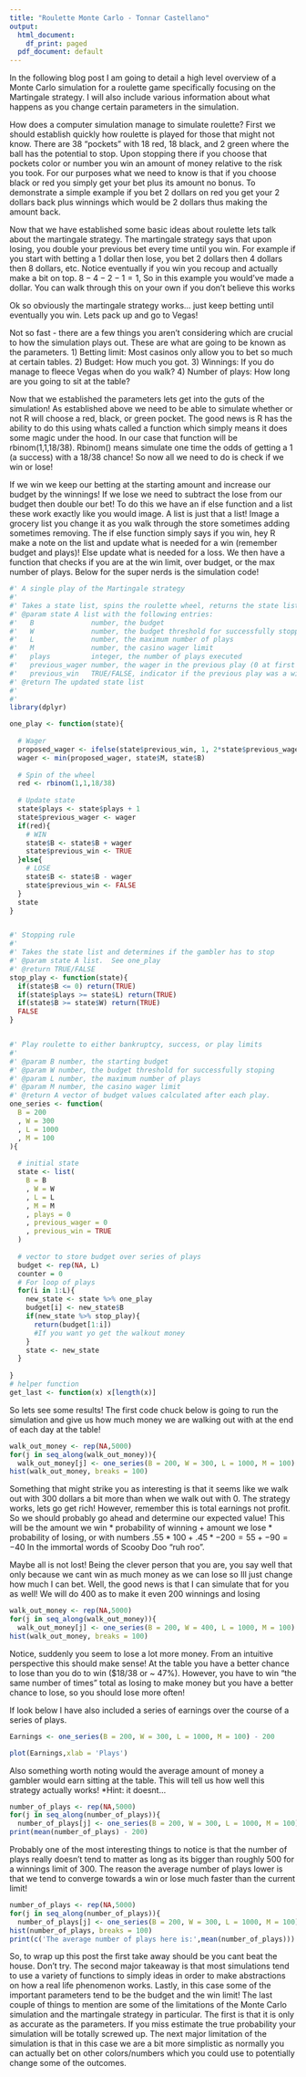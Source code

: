 ```yaml
---
title: "Roulette Monte Carlo - Tonnar Castellano"
output:
  html_document:
    df_print: paged
  pdf_document: default
---
```


 

 
 In the following blog post I am going to detail a high level overview of a Monte Carlo simulation for a roulette game specifically focusing on the Martingale strategy. I will also include various information about what happens as you change certain parameters in the simulation.

  How does a computer simulation manage to simulate roulette? First we should establish quickly how roulette is played for those that might not know. There are 38 "pockets" with 18 red, 18 black, and 2 green where the ball has the potential to stop. Upon stopping there if you choose that pockets color or number you win an amount of money relative to the risk you took. For our purposes what we need to know is that if you choose black or red you simply get your bet plus its amount no bonus. To demonstrate a simple example if you bet 2 dollars on red you get your 2 dollars back plus winnings which would be 2 dollars thus making the amount back.

  Now that we have established some basic ideas about roulette lets talk about the martingale strategy.
The martingale strategy says that upon losing, you double your previous bet every time until you win. For example if you start with betting a 1 dollar then lose, you bet 2 dollars then 4 dollars then 8 dollars, etc. Notice eventually if you win you recoup and actually make a bit on top.
$8 - 4 - 2 -1 = 1$, So in this example you would've made a dollar. You can walk through this on your own if you don't believe this works

Ok so obviously the martingale strategy works... just keep betting until eventually you win. Lets pack up and go to Vegas! 

Not so fast - there are a few things you aren't considering which are crucial to how the simulation plays out. These are what are going to be known as the parameters. 
1) Betting limit: Most casinos only allow you to bet so much at certain tables.
2) Budget: How much you got.
3) Winnings: If you do manage to fleece Vegas when do you walk? 
4) Number of plays: How long are you going to sit at the table? 

  Now that we established the parameters lets get into the guts of the simulation! As established above we need to be able to simulate whether or not R will choose a red, black, or green pocket. The good news is R has the ability to do this using whats called a function which simply means it does some magic under the hood. In our case that function will be rbinom(1,1,18/38). Rbinom() means simulate one time the odds of getting a 1 (a success) with a 18/38 chance! So now all we need to do is check if we win or lose!

  If we win we keep our betting at the starting amount and increase our budget by the winnings! If we lose we need to subtract the lose from our budget then double our bet! To do this we have an if else function and a list these work exactly like you would image. A list is just that a list! Image a grocery list you change it as you walk through the store sometimes adding sometimes removing. The if else function simply says if you win, hey R make a note on the list and update what is needed for a win (remember budget and plays)! Else update what is needed for a loss. We then have a function that checks if you are at the win limit, over budget, or the max number of plays. Below for the super nerds is the simulation code!
```r
#' A single play of the Martingale strategy
#'
#' Takes a state list, spins the roulette wheel, returns the state list with updated values (for example, budget, plays, etc)
#' @param state A list with the following entries: 
#'   B              number, the budget
#'   W              number, the budget threshold for successfully stopping
#'   L              number, the maximum number of plays 
#'   M              number, the casino wager limit
#'   plays          integer, the number of plays executed
#'   previous_wager number, the wager in the previous play (0 at first play)
#'   previous_win   TRUE/FALSE, indicator if the previous play was a win (TRUE at first play)
#' @return The updated state list
#' 
#' 
library(dplyr)

one_play <- function(state){
  
  # Wager
  proposed_wager <- ifelse(state$previous_win, 1, 2*state$previous_wager)
  wager <- min(proposed_wager, state$M, state$B)
  
  # Spin of the wheel
  red <- rbinom(1,1,18/38)
  
  # Update state
  state$plays <- state$plays + 1
  state$previous_wager <- wager
  if(red){
    # WIN
    state$B <- state$B + wager
    state$previous_win <- TRUE
  }else{
    # LOSE
    state$B <- state$B - wager
    state$previous_win <- FALSE
  }
  state
}


#' Stopping rule
#'
#' Takes the state list and determines if the gambler has to stop
#' @param state A list.  See one_play
#' @return TRUE/FALSE
stop_play <- function(state){
  if(state$B <= 0) return(TRUE)
  if(state$plays >= state$L) return(TRUE)
  if(state$B >= state$W) return(TRUE)
  FALSE
}


#' Play roulette to either bankruptcy, success, or play limits
#'
#' @param B number, the starting budget
#' @param W number, the budget threshold for successfully stoping
#' @param L number, the maximum number of plays 
#' @param M number, the casino wager limit
#' @return A vector of budget values calculated after each play.
one_series <- function(
  B = 200
  , W = 300
  , L = 1000
  , M = 100
){
  
  # initial state
  state <- list(
    B = B
    , W = W
    , L = L
    , M = M
    , plays = 0
    , previous_wager = 0
    , previous_win = TRUE
  )
  
  # vector to store budget over series of plays
  budget <- rep(NA, L)
  counter = 0
  # For loop of plays
  for(i in 1:L){
    new_state <- state %>% one_play
    budget[i] <- new_state$B
    if(new_state %>% stop_play){
      return(budget[1:i]) 
      #If you want yo get the walkout money
    }
    state <- new_state
  }
    
}
# helper function
get_last <- function(x) x[length(x)] 
```

So lets see some results!
The first code chuck below is going to run the simulation and give us how much money we are walking out with at the end of each day at the table!
```r
walk_out_money <- rep(NA,5000)
for(j in seq_along(walk_out_money)){
  walk_out_money[j] <- one_series(B = 200, W = 300, L = 1000, M = 100) %>% get_last}
hist(walk_out_money, breaks = 100)
```
  
  Something that might strike you as interesting is that it seems like we walk out with 300 dollars a bit more than when we walk out with 0. The strategy works, lets go get rich! However, remember this is total earnings not profit. So we should probably go ahead and determine our expected value! This will be the amount we win * probability of winning + amount we lose * probability of losing, or with numbers $.55 * 100 + .45 * -200 = 55 + -90 = -40$ In the immortal words of Scooby Doo "ruh roo". 
  
  Maybe all is not lost! Being the clever person that you are, you say well that only because we cant win as much money as we can lose so Ill just change how much I can bet. Well, the good news is that I can simulate that for you as well! We will do 400 as to make it even 200 winnings and losing
```r
walk_out_money <- rep(NA,5000)
for(j in seq_along(walk_out_money)){
  walk_out_money[j] <- one_series(B = 200, W = 400, L = 1000, M = 100) %>% get_last}
hist(walk_out_money, breaks = 100)
```
Notice, suddenly you seem to lose a lot more money. From an intuitive perspective this should make sense! At the table you have a better chance to lose than you do to win ($18/38 or ~ 47%). However, you have to win "the same number of times" total as losing to make money but you have a better chance to lose, so you should lose more often! 

If look below I have also included a series of earnings over the course of a series of plays.
```r
Earnings <- one_series(B = 200, W = 300, L = 1000, M = 100) - 200

plot(Earnings,xlab = 'Plays')
```
Also something worth noting would the average amount of money a gambler would earn sitting at the table. This will tell us how well this strategy actually works! *Hint: it doesnt...
```r
number_of_plays <- rep(NA,5000)
for(j in seq_along(number_of_plays)){
  number_of_plays[j] <- one_series(B = 200, W = 300, L = 1000, M = 100) %>% get_last}
print(mean(number_of_plays) - 200)
```



Probably one of the most interesting things to notice is that the number of plays really doesn't tend to matter as long as its bigger than roughly 500 for a winnings limit of 300. The reason the average number of plays lower is that we tend to converge towards a win or lose much faster than the current limit!

```r
number_of_plays <- rep(NA,5000)
for(j in seq_along(number_of_plays)){
  number_of_plays[j] <- one_series(B = 200, W = 300, L = 1000, M = 100) %>% length()}
hist(number_of_plays, breaks = 100)
print(c('The average number of plays here is:',mean(number_of_plays)))
```

So, to wrap up this post the first take away should be you cant beat the house. Don't try. The second major takeaway is that most simulations tend to use a variety of functions to simply ideas in order to make abstractions on how a real life phenomenon works. Lastly, in this case some of the important parameters tend to be the budget and the win limit! The last couple of things to mention are some of the limitations of the Monte Carlo simulation and the martingale strategy in particular. The first is that it is only as accurate as the parameters. If you miss estimate the true probability your simulation will be totally screwed up. The next major limitation of the simulation is that in this case we are a bit more simplistic as normally you can actually bet on other colors/numbers which you could use to potentially change some of the outcomes. 
